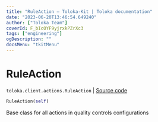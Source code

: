 ```yaml
---
title: "RuleAction — Toloka-Kit | Toloka documentation"
date: "2023-06-20T13:46:54.649240"
author: ["Toloka Team"]
coverId: F_bIcOYF9yjrxkPZrXc3
tags: ["engineering"]
ogDescription: ""
docsMenu: "tkitMenu"
---
```


# RuleAction

`toloka.client.actions.RuleAction` | [Source code](https://github.com/Toloka/toloka-kit/blob/v1.2.0/src/client/actions.py#L31)

```python
RuleAction(self)
```

Base class for all actions in quality controls configurations